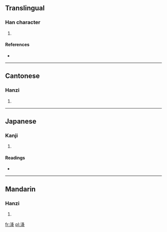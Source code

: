 {{also|洪}}
==Translingual==

===Han character===
{{Han char|rn=85|rad=水|as=06|sn=9|four=3715<sub>4</sub>|canj=水竹水手 (EHEQ)}}

# {{defn|Han|sort=水06}}

====References====
* {{Han ref|kx=0620.140|dkj=17382|dj=1016.040|hdz=31614.020|uh=6D1A|ud=27930|bh=CF7A|bd=53114}}

----

==Cantonese==

===Hanzi===
{{yue-hanzi|jyut=|y=gong3}}

# {{defn|Cantonese|sort=水06}}

----

==Japanese==

===Kanji===
{{ja-kanji|grade=|rs=水06}}

# {{defn|Japanese|sort=水06}}

====Readings====
* {{ja-readings|on=[[こう]] (kō), [[ぐ]] (gu)|kun=}}

----

==Mandarin==

===Hanzi===
{{cmn-hanzi|pin=[[jiàng]] ([[jiang4]])|wg=chiang<sup>4</sup>}}

# {{defn|Mandarin|sort=水06}}

[[fr:洚]]
[[pl:洚]]